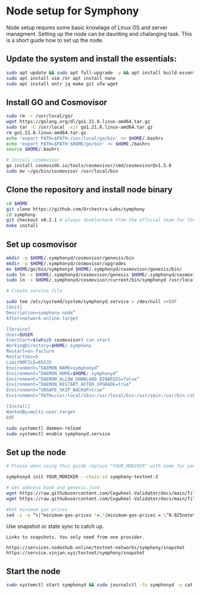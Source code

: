 
# Node setup for Symphony

Node setup requres some basic knowlage of Linux OS and server managment. Setting up the node
can be daunting and chalanging task. This is a short guide how to set up the node.

## Update the system and install the essentials:

```bash
sudo apt update && sudo apt full-upgrade -y && apt install build-essential 
sudo apt install vim /or apt install nano 
sudo apt install entr jq make git ufw wget 
```

## Install GO and Cosmovisor

```bash
sudo rm -r /usr/local/go/
wget https://golang.org/dl/go1.21.8.linux-amd64.tar.gz
sudo tar -C /usr/local -xzf go1.21.8.linux-amd64.tar.gz
rm go1.21.8.linux-amd64.tar.gz
echo 'export PATH=$PATH:/usr/local/go/bin' >> $HOME/.bashrc
echo 'export PATH=$PATH:$HOME/go/bin' >> $HOME./bashrc
source $HOME/.bashrc

# Install cosmovisor
go install cosmossdk.io/tools/cosmovisor/cmd/cosmovisor@v1.5.0
sudo mv ~/go/bin/cosmovisor /usr/local/bin
```

## Clone the repository and install node binary

```bash
cd $HOME 
git clone https://github.com/Orchestra-Labs/symphony
cd symphony 
git checkout v0.2.1 # always doublecheck from the official team for the right version
make install
```

## Set up cosmovisor

```bash 
mkdir -p $HOME/.symphonyd/cosmovisor/genesis/bin
mkdir -p $HOME/.symphonyd/cosmovisor/upgrades
mv $HOME/go/bin/symphonyd $HOME/.symphonyd/cosmovisor/genesis/bin/
sudo ln -s $HOME/.symphonyd/cosmovisor/genesis $HOME/.symphonyd/cosmovisor/current -f
sudo ln -s $HOME/.symphonyd/cosmovisor/current/bin/symphonyd /usr/local/bin/symphonyd -f

# Create service file

sudo tee /etc/systemd/system/symphonyd.service > /dev/null <<EOF
[Unit]
Description=symphony node”
After=network-online.target

[Service]
User=$USER
ExecStart=$(which cosmovisor) run start
WorkingDirectory=$HOME/.symphony
Restart=on-failure 
RestartSec=5
LimitNOFILE=65535
Environment=”DAEMON_NAME=symphonyd”
Environment=”DAEMON_HOME=$HOME/.symphonyd”
Environment=”DAEMON_ALLOW_DOWNLOAD_BINARIES=false”
Environment=”DAEMON_RESTART_AFTER_UPGRADE=true”
Environment=”UNSAFE_SKIP_BACKUP=true”
Environment=”PATH=/usr/local/sbin:/usr/local/bin:/usr/sbin:/usr/bin:/sbin:/bin:/usr/games:/usr/local/games:/snap/bin:$HOME/.symphonyd/cosmovisor/current/bin”

[Install]
WantedBy=multi-user.target
EOF

sudo systemctl daemon-reload
sudo systemctl enable symphonyd.service
```

## Set up the node 

```bash
# Please when using this guide replace “YOUR_MONIKER” with name for your node.

symphonyd init YOUR_MONIKER --chain-id symphony-testnet-2

# Get address book and genesis.json
wget https://raw.githubusercontent.com/Cogwheel-Validator/docs/main/files/symphony-testnet/genesis.json -O $HOME/.symphonyd/config/genesis.json
wget https://raw.githubusercontent.com/Cogwheel-Validator/docs/main/files/symphony-testnet/addrbook.json -O $HOME/.symphonyd/config/addrbook.json

#Set minimum gas prices
sed -i -e “s|^minimum-gas-prices *=.*|minimum-gas-prices = \”0.025note\”|” $HOME/.symphonyd/config/app.toml
```

Use snapshot or state sync to catch up.
``` 
Links to snapshots. You only need from one provider.

https://services.nodeshub.online/testnet-networks/symphony/snapshot
https://service.vinjan.xyz/testnet/symphony/snapshot
```

## Start the node

```bash
sudo systemctl start symphonyd && sudo journalctl -fu symphonyd -o cat
```
